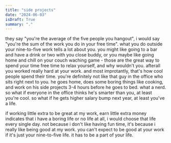 ```yaml
---
title: "side projects"
date: "2024-06-03"
isDraft: True
summary: "."
---
```


they say "you're the average of the five people you hangout", i would say "you're the sum of the work you do in your free time". what you do outside your nine-to-five work tells a lot about you. you might like going to a bar and have a drink or two with you close buddy, or you maybe like going home and chill on your couch waching game - those are the great way to spend your time free time to relax yourself, and why wouldn't you. afterall you worked really hard at your work. and most improtantly, that's how cool people spend their time. you're definitely not like that guy in the office who sits right next to you. he goes home, does some boring things like cooking, and work on his side projects 3-4 hours before he goes to bed. what a nerd. so what if everyone in the office thinks he's smarter than you, at least you're cool. so what if he gets higher salary bump next year, at least you've a life.


if working little extra to be great at my work, earn little extra money indicates that i have a boring life or no life at all, i would choose that life every single day. not because i don't like having fun time, it's because i really like being good at my work. you can't expect to be good at your work if it's just your nine-to-five life. it has to be a part of your life. 